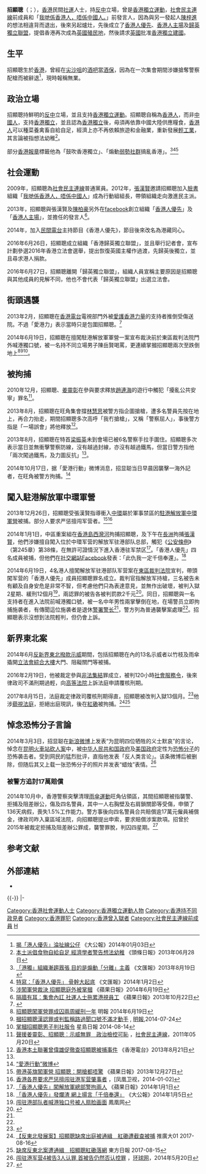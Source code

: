 {{Trivia|time=2021-09-10T02:34:52+00:00}}

{{Infobox_officeholder
|name = 招顯聰
|native_name=Billy Chiu
|image name =<!-- 香港人優先發言人。 -->
|caption = 
|width = 250
|now = 
|period =
|Sex = 男
|different name = 
|party = [[香港歸英獨立聯盟|香港歸英獨立聯盟]]（已離黨）
|Native place = 
|date of birth = {{birth date and age|1985|6|18}}
|date of death = 
|place of birth = {{HKG-1959}}<ref>[http://orientaldaily.on.cc/cnt/news/20160601/00176_145.html 政情：自稱「獨派」招顯聰換Look辣火頭] {{Wayback|url=http://orientaldaily.on.cc/cnt/news/20160601/00176_145.html |date=20160908021607 }} 東方日報 2016-06-01</ref>
|place of death = 
|religion = 
|spouse = 
|relatives = 
|educate = 
|past = 
|work = 
| nationality = {{BNO}}
| residence = {{HKG}}
| nation = 
}}

'''招顯聰'''（{{lang-en|Billy Chiu}}；{{bd|1985年|6月18日}}），[[香港|香港]]民間[[社會運動|社運]]人士，持[[反中|反中]]立場，曾是[[香港獨立運動|香港獨立運動]]，[[社會民主連線|社會民主連線]]前成員和「[[我哋係香港人，唔係中國人。|我哋係香港人，唔係中國人。]]」前發言人，因為與另一發起人[[陳梓進|陳梓進]]的想法相違背而退出，後來另起爐灶，先後成立了[[香港人優先|香港人優先]]、[[香港人主場|香港人主場]]及[[歸英獨立聯盟|歸英獨立聯盟]]，提倡香港再次成為[[英國殖民地|英國殖民地]]，然後請求[[英國|英國]]批准[[香港獨立運動|香港獨立建國]]。

==生平==
招顯聰生於[[香港|香港]]，曾經在[[尖沙咀|尖沙咀]]的[[酒吧|酒吧]]當[[酒保|酒保]]，因為在一次集會期間涉嫌搶奪警察配槍而被辭退<ref>[http://news.takungpao.com.hk/hkol/topnews/2014-01/2149433.html 揭「港人優先」淪扯線公仔] {{Wayback|url=http://news.takungpao.com.hk/hkol/topnews/2014-01/2149433.html |date=20140103142635 }}《大公報》2014年01月03日</ref>，現時報稱無業。

== 政治立場 ==
招顯聰持鮮明的[[反中|反中]]立場，並且支持[[香港獨立運動|香港獨立運動]]。招顯聰自稱為[[香港人|香港人]]，而非[[中國人|中國人]]，支持[[香港獨立|香港獨立]]，並且認為[[香港獨立|香港獨立]]後，毋須再依靠中國大陸供應糧食，[[香港人|香港人]]可以種菜養禽畜自給自足，經濟上亦不再依賴旅遊和金融業，重新發展[[輕工業|輕工業]]，其言論被指想法幼稚<ref>[http://tc.kwokhy.com/m/NP_hkhl/view.php?link=/dailynews/content_hk/2013/06/28/243806.asp 本土派倡食物自給自足 經濟學者警告想法幼稚] {{Wayback|url=http://tc.kwokhy.com/m/NP_hkhl/view.php?link=%2Fdailynews%2Fcontent_hk%2F2013%2F06%2F28%2F243806.asp |date=20161120150448 }}《頭條日報》2013年06月28日</ref>。

部分[[香港報章|香港報章]]標籤他為「鼓吹香港獨立」、「煽動[[弱勢社群|弱勢社群]]搞亂香港」。<ref name="煽動">[http://news.takungpao.com.hk/hkol/politics/2013-08/1837025.html 「港獨」組織漸趨囂張 目的是煽動「分離」主義] {{Wayback|url=http://news.takungpao.com.hk/hkol/politics/2013-08/1837025.html |date=20170826193840 }}《文匯報》2013年8月19日</ref><ref name="鼓吹">[http://paper.wenweipo.com/2014/01/02/HK1401020006.htm 特寫：「香港人優先」 骨幹大起底] {{Wayback|url=http://paper.wenweipo.com/2014/01/02/HK1401020006.htm |date=20160304080132 }}《文匯報》2014年1月2日</ref><ref name="掌摑">[http://hk.apple.nextmedia.com/realtime/news/20140619/52603813 涉闖軍營裁決 招顯聰庭外被掌摑] {{Wayback|url=http://hk.apple.nextmedia.com/realtime/news/20140619/52603813 |date=20170826235244 }}《蘋果日報》2014年6月19日</ref>

== 社会運動 ==
2009年，招顯聰為[[社會民主連線|社會民主連線]]普通黨員。2012年，[[張漢賢|張漢賢]]邀請招顯聰加入[[臉書|臉書]]組織「[[我哋係香港人，唔係中國人|我哋係香港人，唔係中國人]]」成為行動組組長，帶領組織走向激進民主派。

2013年，招顯聰與張漢賢及[[陳柏豪|陳柏豪]]另外在[[facebook|facebook]]創立組織「[[香港人優先|香港人優先]]」及「[[香港人主場|香港人主場]]」，並擔任的發言人<ref>[http://eastweek.my-magazine.me/?aid=28003 隔牆有耳：集會內訌 社運人士拖累港視員工] {{Wayback|url=http://eastweek.my-magazine.me/?aid=28003 |date=20140104003253 }}《蘋果日報》2013年10月22日</ref>。

2014年，加入[[民間電台|民間電台]]主持節目《香港人優先》，節目後來改名為港藏同心。

2016年6月26日，招顯聰成立組織「香港歸英獨立聯盟」，並且舉行記者會，宣布計劃參選2016年香港立法會選舉，提出恢復英國主權作過渡，先歸英後獨立，並且尋求港人捐款。

2016年6月27日，招顯聰離開「歸英獨立聯盟」，組織人員宣稱主要原因是招顯聰與其他成員的見解不同，他也不會代表「歸英獨立聯盟」出選立法會。

== 街頭遇襲 ==
2013年2月，招顯聰在[[香港電台|香港電台]]電視部門外被[[愛護香港力量|愛護香港力量]]的支持者推倒受傷送院。不過「愛港力」表示當時只是包圍招顯聰。<ref>{{cite news |title=涉事兩陣營各執一詞 |url=https://orientaldaily.on.cc/cnt/news/20130210/00176_023.html |accessdate=2021-04-08 |work=東方日報 |date=2013-02-10 |archive-date=2013-02-15 |archive-url=https://web.archive.org/web/20130215072411/http://orientaldaily.on.cc/cnt/news/20130210/00176_023.html |dead-url=no }}</ref>

2014年6月19日，招顯聰在擅闖駐港解放軍軍營一案宣布裁決前於東區裁判法院門外喊港獨口號，被一名持不同立場男子陳岳賢喝罵，更連續掌摑招顯聰兩次至跌倒地上<REF>
[https://news.mingpao.com/ins/%E6%B8%AF%E8%81%9E/article/20140619/s00001/1403163006656/%E6%8B%9B%E9%A1%AF%E8%81%B0%E9%97%96%E8%BB%8D%E7%87%9F%E7%BD%AA%E6%88%90%E5%9B%9A%E5%85%A9%E5%91%A8%E7%B7%A9%E5%88%91%E4%B8%80%E5%B9%B4 招顯聰闖軍營罪成囚兩周緩刑一年] {{Wayback|url=https://news.mingpao.com/ins/%E6%B8%AF%E8%81%9E/article/20140619/s00001/1403163006656/%E6%8B%9B%E9%A1%AF%E8%81%B0%E9%97%96%E8%BB%8D%E7%87%9F%E7%BD%AA%E6%88%90%E5%9B%9A%E5%85%A9%E5%91%A8%E7%B7%A9%E5%88%91%E4%B8%80%E5%B9%B4 |date=20190921024924 }} 明報 2014年6月19日
</REF><REF>
[http://www.mingpaocanada.com/tor/htm/News/20140724/HK-goj1_r.htm 摑招顯聰漢認罪或判監稱路過聞口號不滿才動手] {{Wayback|url=http://www.mingpaocanada.com/tor/htm/News/20140724/HK-goj1_r.htm |date=20190921024925 }}, [[明報|明報]],2014-07-24
</REF><REF>
[http://std.stheadline.com/daily/article/detail/186489/%E6%97%A5%E5%A0%B1 掌摑招顯聰男子判社服令] {{Wayback|url=http://std.stheadline.com/daily/article/detail/186489/%E6%97%A5%E5%A0%B1 |date=20190921024925 }}星島日報 2014-08-14
</REF>。

== 被拘捕 ==
2010年12月，招顯聰、[[姜靈彰|姜靈彰]]在參與要求釋放[[趙連海|趙連海]]的遊行中觸犯「擾亂公共安寧」罪名<ref>[http://www.lsd.org.hk/index.php/event/detailFive/803 聲援姜靈彰、招顯聰︰示威無罪　政治檢控可恥] {{Wayback|url=http://www.lsd.org.hk/index.php/event/detailFive/803 |date=20140102200454 }}，[[社會民主連線|社會民主連線]]，2011年05月20日</ref>。

2013年8月，招顯聰在旺角集會撐[[林慧思|林慧思]]被警方指企圖搶槍，遭多名警員先按在地上，再合力抬走，期間招顯聰多次高呼「我冇搶槍」，又稱「警察屈人」，事後警方指是「一場誤會」將他釋放<ref name="#1">[http://m.rthk.hk/news/20130821/944197.htm 香港本土聯署曾偉雄促徹查招顯聰被捕事件] {{Wayback|url=http://m.rthk.hk/news/20130821/944197.htm |date=20140103144045 }}《香港電台》2013年8月21日</ref>。

2013年8月，招顯聰在特首[[梁振英|梁振英]]未到會場已被6名警察手拉手圍住。招顯聰多次表示當日並無衝擊警察防線，沒有越過封線，亦沒有越過鐵馬，但當日警方指他「兩次闖過鐵馬，及力圖反抗」<ref name="#1"/>。

2014年10月17日，据「愛港行動」微博消息，招显聪当日早晨因襲擊一海外記者，在旺角被警方拘捕。<ref>[http://weibo.com/3490921680/BrWhyu1Vz “愛港行動”微博]</ref>
 
== 闖入駐港解放軍中環軍營 ==
2013年12月26日，招顯聰受張漢賢指導衝入[[中環|中環]]屬於軍事禁區的[[駐港解放軍|駐港解放軍]][[中環軍營|中環軍營]]被捕。部分人要求严惩擅闯军营者。<ref>[http://hk.apple.nextmedia.com/realtime/news/20131227/52033972 帶港英旗闖軍營 招顯聰：開槍都唔驚] {{Wayback|url=http://hk.apple.nextmedia.com/realtime/news/20131227/52033972 |date=20170913140019 }}《蘋果日報》2013年12月27日</ref><ref>[http://v.ifeng.com/news/mainland/2014001/01f4fc8d-7ccc-4007-8a05-50f2ca768177.shtml 香港各界要求严惩擅闯驻港军营肇事者] {{Wayback|url=http://v.ifeng.com/news/mainland/2014001/01f4fc8d-7ccc-4007-8a05-50f2ca768177.shtml |date=20170913135207 }}，[凤凰卫视，2014-01-02]</ref>

2014年1月1日，中區重案組在[[香港島|香港島]][[西灣河|西灣河]]拘捕招顯聰，及下午在[[長洲_(香港)|長洲]]拘捕[[張漢賢|張漢賢]]，他們涉嫌擅自闖入位於中環军营的解放军驻港部队总部，觸犯《[[公安條例_(香港)|公安條例]]》（第245章）第38條，在無許可證情況下進入香港驻军禁区<ref>[http://hk.apple.nextmedia.com/realtime/news/20140101/52047856 「香港人優先」闖解放軍總部警拘兩人] {{Wayback|url=http://hk.apple.nextmedia.com/realtime/news/20140101/52047856 |date=20170213003041 }}《蘋果日報》2014年1月1日</ref>。「香港人優先」四名成員被捕，但他們在[[社交網站|社交網站]][[Facebook|Facebook]]發表：「此仇我一定千倍奉還」。<ref>[http://news.takungpao.com.hk/hkol/politics/2014-01/2152423.html 「香港人優先」發爛渣 網上揚言「千倍奉還」] {{Wayback|url=http://news.takungpao.com.hk/hkol/politics/2014-01/2152423.html |date=20170213001221 }}《大公報》2014年1月5日</ref>

2014年6月19日，4名港人擅闖解放军驻港部队军营案在[[東區裁判法院|東區裁判法院]]宣判，帶頭闖军营的「香港人優先」成員招顯聰罪名成立。裁判官指解放军持槍，三名被告未有顧及自身安危是非常不智，但考慮他們只為表達意見，並無作出破壞，被判入獄2星期、緩刑12個月<ref name="aigo">[http://news.ifeng.com/photo/hdsociety/detail_2014_06/20/36929913_0.shtml#p=1 闯驻港部队者喊港独口号被人扇脸画面] {{Wayback|url=http://news.ifeng.com/photo/hdsociety/detail_2014_06/20/36929913_0.shtml#p=1 |date=20180312145129 }} 鳳凰网</ref>，兩認罪的被告各被判罰款2千元<ref name="apple0620">{{cite news|title=招顯聰庭外遭狠摑 闖軍營判罪成　官：不顧自身安危不智|url=http://hk.apple.nextmedia.com/news/art/20140620/18768089|accessdate=2015-06-12|agency=《蘋果日報》(香港)|date=2014-06-20|archive-date=2017-10-18|archive-url=https://web.archive.org/web/20171018111246/http://hk.apple.nextmedia.com/news/art/20140620/18768089|dead-url=no}}</ref>。同日，招顯聰與一名支持者在進入法院前喊港獨口號，被一名中年男性兩掌擊倒在地，在場警员立即拘捕施袭者，有傳聞這位施袭者是退休[[警署警长|警署警长]]<ref name="aigo"></ref>，警方列為普通襲擊案處理<ref name="apple0620"/>。招顯聰表示沒想到法院輕判，但仍會上訴。

== 新界東北案 ==
2014年6月[[反新界東北撥款示威|反新界東北撥款示威]]期間，包括招顯聰在內的13名示威者以竹枝及雨傘撬開[[立法會綜合大樓|立法會綜合大樓]]大門、阻礙關門等被捕。

2016年2月19日，他被裁定參與[[非法集結|非法集結]]罪成立，被判120小時[[社會服務令|社會服務令]]，後來律政司不滿刑期過輕，向[[香港高等法院|高等法院]]上訴法庭申請覆核刑期。

2017年8月15日，法庭裁定律政司覆核刑期得直，招顯聰被改判入獄13個月。<ref>{{cite web|title=【衝擊立會案】上訴庭准許加刑 12被告入獄13個月|url=http://hk.apple.nextmedia.com/realtime/news/20170815/57082514|publisher=蘋果日報|accessdate=2017-08-16|date=2017-08-15|archive-date=2017-08-16|archive-url=https://web.archive.org/web/20170816111221/http://hk.apple.nextmedia.com/realtime/news/20170815/57082514|dead-url=no}}</ref>他涉[[藐視法庭|藐視法庭]]，拒絕出庭現訊，後在[[紅磡|紅磡]]被拘捕。<ref>[https://www.hk01.com/%E6%B8%AF%E8%81%9E/112286/-%E5%8F%8D%E6%9D%B1%E5%8C%97%E7%99%BC%E5%B1%95%E6%A1%88-%E6%8B%9B%E9%A1%AF%E8%81%B0%E7%BC%BA%E5%B8%AD%E5%87%BA%E5%BA%AD%E8%A2%AB%E9%80%9A%E7%B7%9D-%E7%B4%85%E7%A3%A1%E9%81%AD%E6%88%AA%E6%9F%A5%E8%A2%AB%E6%8D%95 【反東北發展案】招顯聰缺席出庭被通緝　紅磡遭截查被捕] 推廣大01 2017-08-16</ref><ref>[http://hk.on.cc/hk/bkn/cnt/news/20170815/bkn-20170815224751725-0815_00822_001.html 缺席反東北案遭通緝　招顯聰紅磡落網] {{Wayback|url=http://hk.on.cc/hk/bkn/cnt/news/20170815/bkn-20170815224751725-0815_00822_001.html |date=20180325132226 }} 東方日報 2017-08-15</ref>

== 悼念恐怖分子言論 ==
2014年3月3日，招显聪在[[新浪微博|新浪微博]]上发表“为昆明四位牺牲的义士默哀”的言论，悼念在[[2014年昆明火车站暴力恐怖袭击事件|昆明火車站砍人案]]中，被[[中华人民共和国政府|中华人民共和国政府]]及[[美国政府|美国政府]]定性为[[恐怖分子|恐怖分子]]的恐怖袭击者。受到网民的猛烈批评，直指他发表「反人类言论」。该条微博后被删除，但随后其又上载一张恐怖分子的照片并发表“蜡烛”表情。<ref>[http://mil.huanqiu.com/china/2014-05/4999784.html 闯驻港军营4被告3人认罪 首被告仍然否认控罪] {{Wayback|url=http://mil.huanqiu.com/china/2014-05/4999784.html |date=20180312204647 }}，[[环球网|环球网]]，2014年5月20日</ref>

===被警方追討17萬賠償===
2014年10月中，香港警察突擊清理[[雨傘運動|雨傘運動]]旺角佔領區，其間招顯聰被指襲警、拒捕及阻差辦公，傷及四名警員，其中一人右胸壁及右肩鎖關節等受傷，申領了136天病假，喪失1.5%工作能力。警方事後向四名警員合共賠償逾17萬元僱員補償金，律政司昨入稟區域法院，向招顯聰提出申索，要求賠償涉案款項。招曾於2015年被裁定拒捕及阻差辦公罪成，襲警罪脫，判囚四星期。<ref>{{cite news|title=佔旺清場時拒捕傷四警 招顯聰遭追討17萬賠償|url=https://hk.appledaily.com/local/20200908/GJDH5VILGBHOFBMVTBCINZRJRU/|accessdate=2020-09-08|work=蘋果日報|date=2020-09-08|archive-date=2021-06-21|archive-url=https://web.archive.org/web/20210621165650/https://hk.appledaily.com/local/20200908/GJDH5VILGBHOFBMVTBCINZRJRU/|dead-url=yes}}</ref>

== 参考文献 ==
{{Reflist|2}}

== 外部連結 ==
{{Wikinews|歸英獨立聯盟成立，要求香港主權移交英國後獨立}}
* {{cite web |url = http://khq9801.wordpress.com/tag/「香港人優先」成員招顯聰/ |title = 阿橋怪論 |work = [[Wordpress|Wordpress]] |accessdate = 2013-08-20 |archive-date = 2016-03-27 |archive-url = https://web.archive.org/web/20160327022457/https://khq9801.wordpress.com/tag/%E3%80%8C%E9%A6%99%E6%B8%AF%E4%BA%BA%E5%84%AA%E5%85%88%E3%80%8D%E6%88%90%E5%93%A1%E6%8B%9B%E9%A1%AF%E8%81%B0/ |dead-url = no }}

{{-}}
{{s-start}}
{{s-before|[[陳梓進|陳梓進]]}}
{{s-title|[[我哋係香港人，唔係中國人。|我哋係香港人，唔係中國人。]]發言人|2013年3月1日－}}
{{s-inc|rows=3}}
{{s-new|rows=2}}
{{s-title|[[香港人優先|香港人優先]]發言人|2013年3月1日－}}
|-
{{s-title|[[香港人主場|香港人主場]]發言人|2013年3月1日－}}
{{s-end}}

{{Authority control}}
{{DEFAULTSORT:Z}}
[[Category:香港社會運動人士|Category:香港社會運動人士]]
[[Category:香港獨立運動人物|Category:香港獨立運動人物]]
[[Category:香港持不同政見者|Category:香港持不同政見者]]
[[Category:香港罪犯|Category:香港罪犯]]
[[Category:香港曾入獄者|Category:香港曾入獄者]]
[[Category:社會民主連線前成員|Category:社會民主連線前成員]]
[[Category:招姓|H]]